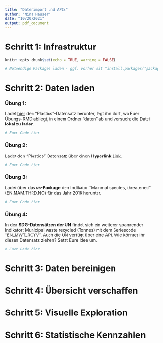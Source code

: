 ```yaml
---
title: "Datenimport und APIs"
author: "Nina Hauser"
date: "10/20/2021"
output: pdf_document
---
```


# Schritt 1: Infrastruktur
```r
knitr::opts_chunk$set(echo = TRUE, warning = FALSE)

# Notwendige Packages laden - ggf. vorher mit "install.packages("package") installieren

```

# Schritt 2: Daten laden

### Übung 1: 
Ladet [hier](https://correlcloud.org/index.php/s/zsQrWdxKE6PsA3n){target="_blank"} den "Plastics"-Datensatz herunter, legt ihn dort, wo Euer Übungs-RMD abliegt, in einem Ordner "daten" ab und versucht die Datei **lokal zu laden**.

```r
# Euer Code hier
```


### Übung 2:
Ladet den "Plastics"-Datensatz über einen **Hyperlink** [Link](https://raw.githubusercontent.com/rfordatascience/tidytuesday/master/data/2021/2021-01-26/plastics.csv){target="_blank"}.

```r
# Euer Code hier
```


### Übung 3:
Ladet über das **`wb`-Package** den Indikator "Mammal species, threatened" (EN.MAM.THRD.NO) für das Jahr 2018 herunter.
```r
# Euer Code hier
```


### Übung 4: 
In den **SDG-Datensätzen der UN** findet sich ein weiterer spannender Indikator: Municipal waste recycled (Tonnes) mit dem Seriescode "EN_MWT_RCYV". Auch die UN verfügt über eine API. Wie könntet Ihr diesen Datensatz ziehen? Setzt Eure Idee um.

```r
# Euer Code hier
```


# Schritt 3: Daten bereinigen

# Schritt 4: Übersicht verschaffen

# Schritt 5: Visuelle Exploration

# Schritt 6: Statistische Kennzahlen

